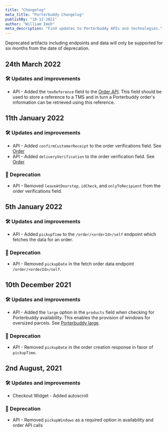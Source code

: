 ```yaml
---
title: "Changelog"
meta_title: "Porterbuddy Changelog"
publishBy: "10-12-2021"
author: "William Imoh"
meta_description: "Find updates to Porterbuddy APIs and technologies."
---
```



<ContentCallout title="Deprecation timeline">
  Deprecated artifacts including endpoints and data will only be supported for
  six months from the date of deprecation.
</ContentCallout>

## 24th March 2022

### 🛠 Updates and improvements

- API - Added the `tmsReference` field to the [Order API](/api-reference/order-api/). This field should be used to store a reference to a TMS and in turn a Porterbuddy order's information can be retrieved using this reference.

## 11th January 2022

### 🛠 Updates and improvements

- API - Added `confirmCustomerReceipt` to the order verifications field. See [Order](/api-reference/order-api/)
- API - Added `deliveryVerification` to the order verification field. See [Order](/api-reference/order-api/)

### 🚨 Deprecation

- API - Removed `leaveAtDoorstep`, `idCheck`, and `onlyToRecipient` from the order verifications field.

## 5th January 2022

### 🛠 Updates and improvements

- API - Added `pickupTime` to the `/order/<orderId>/self` endpoint which fetches the data for an order.

### 🚨 Deprecation

- API - Removed `pickupDate` in the fetch order data endpoint `/order/<orderId>/self`.

## 10th December 2021

### 🛠 Updates and improvements

- API - Added the `large` option in the `products` field when checking for Porterbuddy availability. This enables the provision of windows for oversized parcels. See [Porterbuddy large](/guides/porterbuddy-large).

### 🚨 Deprecation

- API - Removed `pickupDate` in the order creation response in favor of `pickupTime`.

## 2nd August, 2021

### 🛠 Updates and improvements

- Checkout Widget - Added autoscroll

### 🚨 Deprecation

- API - Removed `pickupWindows` as a required option in availability and order API calls
